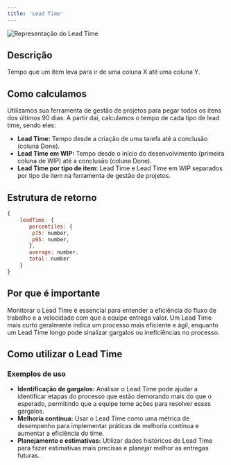 ```yaml
---
title: 'Lead Time'
---
```


![Representação do Lead Time](https://kodus.io/wp-content/uploads/2024/03/Group-122.png)

## Descrição

Tempo que um item leva para ir de uma coluna X até uma coluna Y.

## Como calculamos

Utilizamos sua ferramenta de gestão de projetos para pegar todos os itens dos últimos 90 dias. A partir daí, calculamos o tempo de cada tipo de lead time, sendo eles:

* **Lead Time:** Tempo desde a criação de uma tarefa até a conclusão (coluna Done).
* **Lead Time em WIP:** Tempo desde o início do desenvolvimento (primeira coluna de WIP) até a conclusão (coluna Done).
* **Lead Time por tipo de item:** Lead Time e Lead Time em WIP separados por tipo de item na ferramenta de gestão de projetos.

## Estrutura de retorno

```javascript
{
    leadTime: {
       percentiles: {
        p75: number, 
        p95: number,
       },
       average: number,
       total: number
    }
}
```

## Por que é importante
Monitorar o Lead Time é essencial para entender a eficiência do fluxo de trabalho e a velocidade com que a equipe entrega valor. Um Lead Time mais curto geralmente indica um processo mais eficiente e ágil, enquanto um Lead Time longo pode sinalizar gargalos ou ineficiências no processo.

## Como utilizar o Lead Time
### Exemplos de uso
* **Identificação de gargalos:** Analisar o Lead Time pode ajudar a identificar etapas do processo que estão demorando mais do que o esperado, permitindo que a equipe tome ações para resolver esses gargalos.
* **Melhoria contínua:** Usar o Lead Time como uma métrica de desempenho para implementar práticas de melhoria contínua e aumentar a eficiência do time.
* **Planejamento e estimativas:** Utilizar dados históricos de Lead Time para fazer estimativas mais precisas e planejar melhor as entregas futuras.